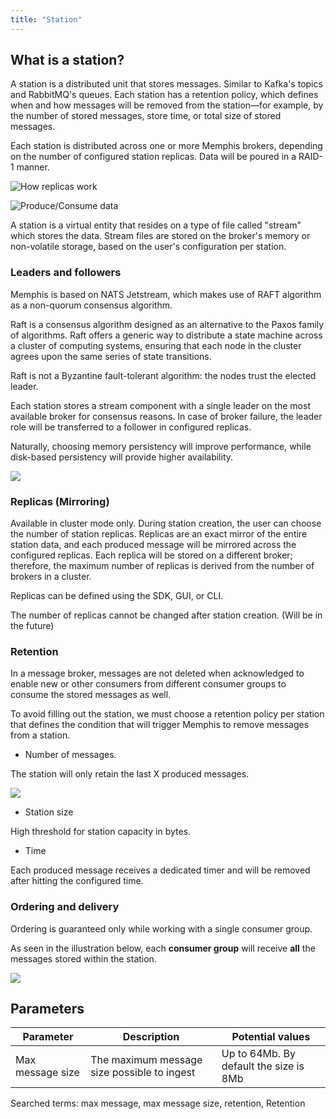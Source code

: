 ```yaml
---
title: "Station"
---
```


## What is a station?

A station is a distributed unit that stores messages. Similar to Kafka's topics
and RabbitMQ's queues. Each station has a retention policy, which defines when
and how messages will be removed from the station—for example, by the number of
stored messages, store time, or total size of stored messages.

Each station is distributed across one or more Memphis brokers, depending on the
number of configured station replicas. Data will be poured in a RAID-1 manner.

![How replicas work](/memphis/concepts/images/station.jpeg)

![Produce/Consume data](/memphis/concepts/images/station_2.jpeg)

A station is a virtual entity that resides on a type of file called "stream"
which stores the data. Stream files are stored on the broker's memory or
non-volatile storage, based on the user's configuration per station.

### Leaders and followers

Memphis is based on NATS Jetstream, which makes use of RAFT algorithm as a
non-quorum consensus algorithm.

Raft is a consensus algorithm designed as an alternative to the Paxos family of
algorithms. Raft offers a generic way to distribute a state machine across a
cluster of computing systems, ensuring that each node in the cluster agrees upon
the same series of state transitions.

Raft is not a Byzantine fault-tolerant algorithm: the nodes trust the elected
leader.

Each station stores a stream component with a single leader on the most
available broker for consensus reasons. In case of broker failure, the leader
role will be transferred to a follower in configured replicas.

Naturally, choosing memory persistency will improve performance, while
disk-based persistency will provide higher availability.

![](/memphis/concepts/images/stream.jpeg)

### Replicas (Mirroring)

Available in cluster mode only. During station creation, the user can choose the
number of station replicas. Replicas are an exact mirror of the entire station
data, and each produced message will be mirrored across the configured replicas.
Each replica will be stored on a different broker; therefore, the maximum number
of replicas is derived from the number of brokers in a cluster.

Replicas can be defined using the SDK, GUI, or CLI.

The number of replicas cannot be changed after station creation. (Will be in the
future)

### Retention

In a message broker, messages are not deleted when acknowledged to enable new or
other consumers from different consumer groups to consume the stored messages as
well.

To avoid filling out the station, we must choose a retention policy per station
that defines the condition that will trigger Memphis to remove messages from a
station.

- Number of messages.

The station will only retain the last X produced messages.

![](/memphis/concepts/images/retention.jpeg)

- Station size

High threshold for station capacity in bytes.

- Time

Each produced message receives a dedicated timer and will be removed after
hitting the configured time.

### Ordering and delivery

Ordering is guaranteed only while working with a single consumer group.

As seen in the illustration below, each **consumer group** will receive **all**
the messages stored within the station.

![](/memphis/concepts/images/ordering.jpeg)

## Parameters

| Parameter        | Description                                 | Potential values                       |
| ---------------- | ------------------------------------------- | -------------------------------------- |
| Max message size | The maximum message size possible to ingest | Up to 64Mb. By default the size is 8Mb |

Searched terms: max message, max message size, retention, Retention
